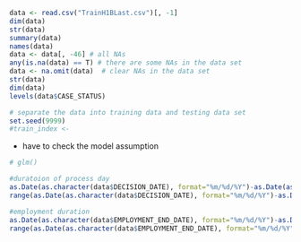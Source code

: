 ```r
data <- read.csv("TrainH1BLast.csv")[, -1]
dim(data)
str(data)
summary(data)
names(data)
data <- data[, -46] # all NAs
any(is.na(data) == T) # there are some NAs in the data set
data <- na.omit(data)  # clear NAs in the data set
str(data)
dim(data)
levels(data$CASE_STATUS)

```

```r
# separate the data into training data and testing data set
set.seed(9999)
#train_index <- 

```

- have to check the model assumption

```r
# glm()

```

```r
#duratoion of process day
as.Date(as.character(data$DECISION_DATE), format="%m/%d/%Y")-as.Date(as.character(data$CASE_SUBMITTED), format="%m/%d/%Y")
range(as.Date(as.character(data$DECISION_DATE), format="%m/%d/%Y")-as.Date(as.character(data$CASE_SUBMITTED), format="%m/%d/%Y"))

#employment duration
as.Date(as.character(data$EMPLOYMENT_END_DATE), format="%m/%d/%Y")-as.Date(as.character(data$EMPLOYMENT_START_DATE), format="%m/%d/%Y")
range(as.Date(as.character(data$EMPLOYMENT_END_DATE), format="%m/%d/%Y")-as.Date(as.character(data$EMPLOYMENT_START_DATE), format="%m/%d/%Y"))
```
